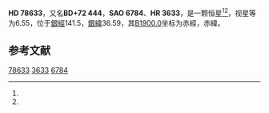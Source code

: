 {{Starbox begin
| name = HD 78633
}}
{{Starbox observe
| epoch = [[J2000.0|J2000.0]]
| constell = {{星座名待查}}<ref name=SIMBAD>{{cite web
 | url=http://simbad.u-strasbg.fr/simbad/sim-id?Ident=HR+3633
 | title =Pulsating variable Star
 | publisher=Centre de Données astronomiques de Strasbourg
 | work=SIMBAD
 | accessdate=2012-07-13}}</ref><ref name=DATA>{{cite web
 | url=http://vizier.u-strasbg.fr/viz-bin/VizieR-5?-out.add=.&-source=5050&-corr=PK=HR&-out.max=9999&HR=3633
 | title=VizieR Detailed Page
 | accessdate=2012-07-13
 | archive-date=2016-03-04
 | archive-url=https://web.archive.org/web/20160304234147/http://vizier.u-strasbg.fr/viz-bin/VizieR-5?-out.add=.&-source=5050&-corr=PK=HR&-out.max=9999&HR=3633
 | dead-url=no
 }}</ref>
| 星官 = 
| ra = {{RA|9|14|3.2}}<ref name=SIMBAD /><ref name=DATA />
| dec = {{DEC|+71|39|21}}<ref name=SIMBAD /><ref name=DATA />
| appmag_v = 6.55<ref name=SIMBAD /><ref name=DATA />
}}
{{Starbox character
| class = G8III-IV<ref name=SIMBAD /><ref name=DATA />
| b-v = 0.96<ref name=SIMBAD /><ref name=DATA />
| u-b = 0.75<ref name=SIMBAD /><ref name=DATA />
| r-i = <ref name=SIMBAD /><ref name=DATA />
| variable = 
}}
{{Starbox astrometry
| radial_v = 0.75
| prop_mo_ra = 6
| parallax = 
| p_error = 
}}
{{Starbox catalog
| names =BD+72 444，[[SAO星表|SAO]] 6784，[[HD星表|HD]] 78633，[[HR星表|HR]] 3633}}
{{Starbox reference |Simbad=HR+3633}}
{{Starbox end}}

'''HD 78633'''，又名'''BD+72 444'''，'''SAO 6784'''、'''HR 3633'''，是一颗恒星<ref name=SIMBAD /><ref name=DATA />，视星等为6.55，位于[[銀道座標系|銀經]]141.5，[[銀道座標系|銀緯]]36.59，其[[B1900.0|B1900.0]]坐标为赤經{{RA|9|4|19.8}}，赤緯{{DEC|+72|36.59|58}}。

== 参考文献 ==
{{reflist}}

{{star-stub}}

[[Category:HD和HDE天體|78633]]
[[Category:HR天體|3633]]
[[Category:SAO天體|6784]]